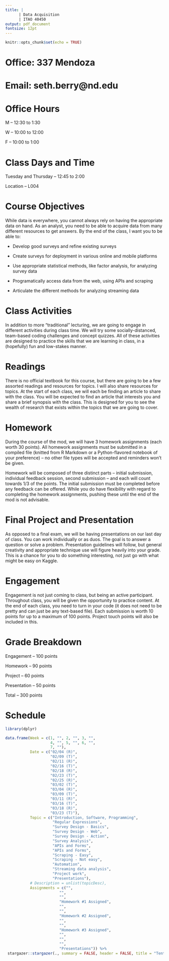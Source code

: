```yaml
---
title: |  
      | Data Acquisition
      | ITAO 40450
output: pdf_document
fontsize: 12pt
---
```


```r
knitr::opts_chunk$set(echo = TRUE)
```

# Office: 337 Mendoza

# Email: seth.berry@nd.edu

# Office Hours

M -- 12:30 to 1:30

W -- 10:00 to 12:00

F -- 10:00 to 1:00 

# Class Days and Time

Tuesday and Thursday -- 12:45 to 2:00

Location -- L004

# Course Objectives

While data is everywhere, you cannot always rely on having the appropriate data on hand. As an analyst, you need to be able to acquire data from many different resources to get answers. By the end of the class, I want you to be able to:

-   Develop good surveys and refine existing surveys

-   Create surveys for deployment in various online and mobile platforms

-   Use appropriate statistical methods, like factor analysis, for analyzing survey data

-   Programatically access data from the web, using APIs and scraping

-   Articulate the different methods for analyzing streaming data

# Class Activities

In addition to more "traditional" lecturing, we are going to engage in different activities during class time. We will try some socially-distanced, team-based coding challenges and concept quizzes. All of these activities are designed to practice the skills that we are learning in class, in a (hopefully) fun and low-stakes manner.

# Readings

There is no official textbook for this course, but there are going to be a few assorted readings and resources for topics.  I will also share resources for topics.  At the start of each class, we will each be finding an article to share with the class. You will be expected to find an article that interests you and share a brief synopsis with the class. This is designed for you to see the wealth of research that exists within the topics that we are going to cover.

# Homework

During the course of the mod, we will have 3 homework assignments (each worth 30 points). All homework assignments must be submitted in a compiled file (knitted from R Markdown or a Python-flavored notebook of your preference) -- no other file types will be accepted and reminders won't be given. 

Homework will be composed of three distinct parts -- initial submission, individual feedback session, second submission -- and each will count towards 1/3 of the points. The initial submission must be completed before any feedback can be offered. While you do have flexibility with regard to completing the homework assignments, pushing these until the end of the mod is not advisable.

# Final Project and Presentation

As opposed to a final exam, we will be having presentations on our last day of class. You can work individually or as duos. The goal is to answer a question or solve a problem. Presentation guidelines will follow, but general creativity and appropriate technique use will figure heavily into your grade. This is a chance for you to do something interesting, not just go with what might be easy on Kaggle.

# Engagement

Engagement is not just coming to class, but being an active participant. Throughout class, you will be given the opportunity to practice content. At the end of each class, you need to turn in your code (it does not need to be pretty and can just be any text-based file). Each submission is worth 10 points for up to a maximum of 100 points. Project touch points will also be included in this.

# Grade Breakdown

Engagement -- 100 points

Homework -- 90 points

Project -- 60 points

Presentation -- 50 points 

Total -- 300 points

# Schedule

```r
library(dplyr)

data.frame(Week = c(1, "", 2, "", 3, "",
                    4, "", 5, "", 6, "", 
                    7, ""),
           Date = c("02/04 (R)", 
                    "02/09 (T)", 
                    "02/11 (R)", 
                    "02/16 (T)", 
                    "02/18 (R)", 
                    "02/23 (T)", 
                    "02/25 (R)", 
                    "03/02 (T)", 
                    "03/04 (R)", 
                    "03/09 (T)",
                    "03/11 (R)",
                    "03/16 (T)", 
                    "03/18 (R)", 
                    "03/23 (T)"),   
           Topic = c("Introduction, Software, Programming",
                     "Regular Expressions",
                     "Survey Design - Basics", 
                     "Survey Design - Web", 
                     "Survey Design - Action",
                     "Survey Analysis", 
                     "APIs and Forms",
                     "APIs and Forms", 
                     "Scraping - Easy", 
                     "Scraping - Not easy", 
                     "Automation", 
                     "Streaming data analysis",
                     "Project work",
                     "Presentations"), 
           # Description = unlist(topicDesc),
           Assignments = c("", 
                        "", 
                        "", 
                        "Homework #1 Assigned",
                        "",
                        "",
                        "Homework #2 Assigned",
                        "",
                        "",
                        "Homework #3 Assigned",
                        "",
                        "",
                        "", 
                        "Presentations")) %>% 
 stargazer::stargazer(., summary = FALSE, header = FALSE, title = "Tentative Schedule", rownames = FALSE)
```

